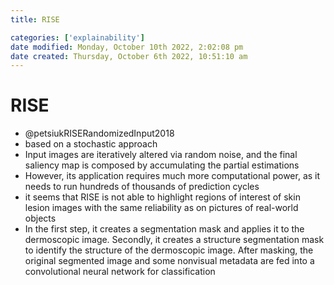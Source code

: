 ```yaml
---
title: RISE

categories: ['explainability']
date modified: Monday, October 10th 2022, 2:02:08 pm
date created: Thursday, October 6th 2022, 10:51:10 am
---
```


# RISE
- @petsiukRISERandomizedInput2018
- based on a stochastic approach
- Input images are iteratively altered via random noise, and the final saliency map is composed by accumulating the partial estimations
- However, its application requires much more computational power, as it needs to run hundreds of thousands of prediction cycles
- it seems that RISE is not able to highlight regions of interest of skin lesion images with the same reliability as on pictures of real-world objects
- In the first step, it creates a segmentation mask and applies it to the dermoscopic image. Secondly, it creates a structure segmentation mask to identify the structure of the dermoscopic image. After masking, the original segmented image and some nonvisual metadata are fed into a convolutional neural network for classification




